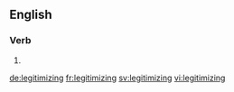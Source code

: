 ==English==

===Verb===
{{head|en|present participle}}

# {{present participle of|legitimize|lang=en|nocat=1}}

[[de:legitimizing]]
[[fr:legitimizing]]
[[sv:legitimizing]]
[[vi:legitimizing]]